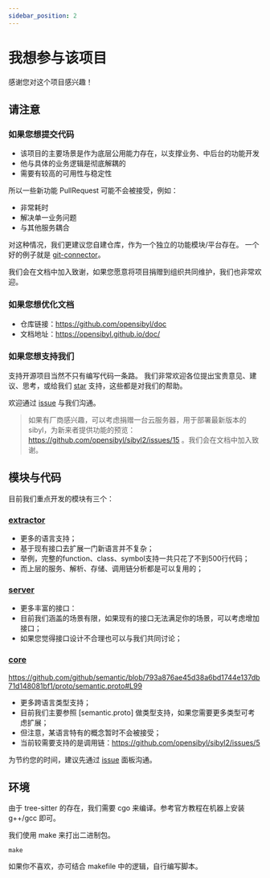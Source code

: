 ```yaml
---
sidebar_position: 2
---
```


# 我想参与该项目

感谢您对这个项目感兴趣！

## 请注意

### 如果您想提交代码

- 该项目的主要场景是作为底层公用能力存在，以支撑业务、中后台的功能开发
- 他与具体的业务逻辑是彻底解耦的
- 需要有较高的可用性与稳定性

所以一些新功能 PullRequest 可能不会被接受，例如：

- 非常耗时
- 解决单一业务问题
- 与其他服务耦合

对这种情况，我们更建议您自建仓库，作为一个独立的功能模块/平台存在。
一个好的例子就是 [git-connector](https://github.com/opensibyl/git-connector)。

我们会在文档中加入致谢，如果您愿意将项目捐赠到组织共同维护，我们也非常欢迎。

### 如果您想优化文档

- 仓库链接：https://github.com/opensibyl/doc
- 文档地址：https://opensibyl.github.io/doc/

### 如果您想支持我们

支持开源项目当然不只有编写代码一条路。
我们非常欢迎各位提出宝贵意见、建议、思考，或给我们 [star](https://github.com/opensibyl/sibyl2) 支持，这些都是对我们的帮助。

欢迎通过 [issue](https://github.com/opensibyl/sibyl2/issues) 与我们沟通。

> 如果有厂商感兴趣，可以考虑捐赠一台云服务器，用于部署最新版本的sibyl，为新来者提供功能的预览：https://github.com/opensibyl/sibyl2/issues/15 。我们会在文档中加入致谢。

## 模块与代码

目前我们重点开发的模块有三个：

### [extractor](https://github.com/opensibyl/sibyl2/tree/master/pkg/extractor)

- 更多的语言支持；
- 基于现有接口去扩展一门新语言并不复杂；
- 举例，完整的function、class、symbol支持一共只花了不到500行代码；
- 而上层的服务、解析、存储、调用链分析都是可以复用的；

### [server](https://github.com/opensibyl/sibyl2/tree/master/pkg/server)

- 更多丰富的接口：
- 目前我们涵盖的场景有限，如果现有的接口无法满足你的场景，可以考虑增加接口；
- 如果您觉得接口设计不合理也可以与我们共同讨论；

### [core](https://github.com/opensibyl/sibyl2/blob/master/pkg/extractor/extractor_base.go)

https://github.com/github/semantic/blob/793a876ae45d38a6bd1744e137db71d148081bf1/proto/semantic.proto#L99

- 更多跨语言类型支持；
- 目前我们主要参照 [semantic.proto] 做类型支持，如果您需要更多类型可考虑扩展；
- 但注意，某语言特有的概念暂时不会被接受；
- 当前较需要支持的是调用链：https://github.com/opensibyl/sibyl2/issues/5

为节约您的时间，建议先通过 [issue](https://github.com/opensibyl/sibyl2/issues) 面板沟通。

## 环境

由于 tree-sitter 的存在，我们需要 cgo 来编译。参考官方教程在机器上安装 g++/gcc 即可。

我们使用 make 来打出二进制包。

```
make
```

如果你不喜欢，亦可结合 makefile 中的逻辑，自行编写脚本。
